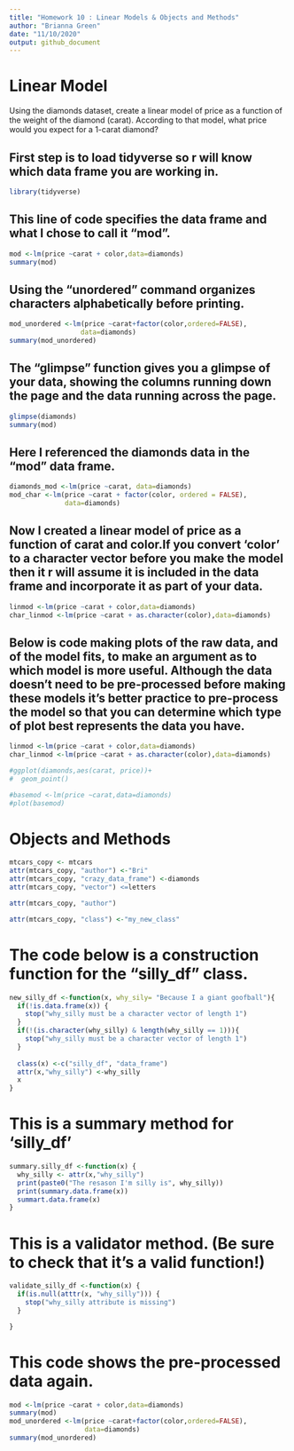 ```yaml
---
title: "Homework 10 : Linear Models & Objects and Methods"
author: "Brianna Green"
date: "11/10/2020"
output: github_document
---
```


# Linear Model
Using the diamonds dataset, create a linear model of price as a function of the weight of the diamond (carat). According to that model, what price would you expect for a 1-carat diamond?

## First step is to load tidyverse so r will know which data frame you are working in. 
```r
library(tidyverse)
```
## This line of code specifies the data frame and what I chose to call it "mod". 
```r
mod <-lm(price ~carat + color,data=diamonds)
summary(mod)
```
## Using the "unordered" command organizes characters alphabetically before printing.
```r
mod_unordered <-lm(price ~carat+factor(color,ordered=FALSE),
                  data=diamonds)
summary(mod_unordered)
```
## The "glimpse" function gives you a glimpse of your data, showing the columns running down the page and the data running across the page. 
```r
glimpse(diamonds)
summary(mod)
```
## Here I referenced the diamonds data in the "mod" data frame. 
```r
diamonds_mod <-lm(price ~carat, data=diamonds)
mod_char <-lm(price ~carat + factor(color, ordered = FALSE),
              data=diamonds)
```
## Now I created a linear model of price as a function of carat and color.If you convert 'color' to a character vector before you make the model then it r will assume it is included in the data frame and incorporate it as part of your data. 
```r
linmod <-lm(price ~carat + color,data=diamonds)
char_linmod <-lm(price ~carat + as.character(color),data=diamonds)
```
## Below is code making plots of the raw data, and of the model fits, to make an argument as to which model is more useful. Although the data doesn't need to be pre-processed before making these models it's better practice to pre-process the model so that you can determine which type of plot best represents the data you have.
```r
linmod <-lm(price ~carat + color,data=diamonds)
char_linmod <-lm(price ~carat + as.character(color),data=diamonds)

#ggplot(diamonds,aes(carat, price))+
#  geom_point()

#basemod <-lm(price ~carat,data=diamonds)
#plot(basemod)
```
# Objects and Methods
```r
mtcars_copy <- mtcars
attr(mtcars_copy, "author") <-"Bri"
attr(mtcars_copy, "crazy_data_frame") <-diamonds
attr(mtcars_copy, "vector") <=letters

attr(mtcars_copy, "author")

attr(mtcars_copy, "class") <-"my_new_class"
```
# The code below is a construction function for the "silly_df" class. 
```r
new_silly_df <-function(x, why_sily= "Because I a giant goofball"){
  if(!is.data.frame(x)) {
    stop("why_silly must be a character vector of length 1")
  }
  if(!(is.character(why_silly) & length(why_silly == 1))){
    stop("why_silly must be a character vector of length 1")
  }
  
  class(x) <-c("silly_df", "data_frame")
  attr(x,"why_silly") <-why_silly
  x
}
```
# This is a summary method for 'silly_df'
```r
summary.silly_df <-function(x) {
  why_silly <- attr(x,"why_silly")
  print(paste0("The resason I'm silly is", why_silly))
  print(summary.data.frame(x))
  summart.data.frame(x)
}
```
# This is a validator method. (Be sure to check that it's a valid function!)
```r
validate_silly_df <-function(x) {
  if(is.null(atttr(x, "why_silly"))) {
    stop("why_silly attribute is missing")
  }

}
```
# This code shows the pre-processed data again. 
```r
mod <-lm(price ~carat + color,data=diamonds)
summary(mod)
mod_unordered <-lm(price ~carat+factor(color,ordered=FALSE),
                   data=diamonds)
summary(mod_unordered)
```